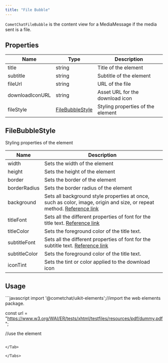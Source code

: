 ```yaml
---
title: "File Bubble"
---
```




`CometChatFileBubble` is the content view for a MediaMessage if the media sent is a file.

## Properties

| Name            | Type                                                                 | Description                       |
| --------------- | -------------------------------------------------------------------- | --------------------------------- |
| title           | string                                                               | Title of the element              |
| subtitle        | string                                                               | Subtitle of the element           |
| fileUrl         | string                                                               | URL of the file                   |
| downloadIconURL | string                                                               | Asset URL for the download icon   |
| fileStyle       | [FileBubbleStyle](/ui-kit/react/v4/file-bubble#filebubblestyle) | Styling properties of the element |

## FileBubbleStyle

Styling properties of the element

| Name          | Description                                                                                                                                                                          |
| ------------- | ------------------------------------------------------------------------------------------------------------------------------------------------------------------------------------ |
| width         | Sets the width of the element                                                                                                                                                        |
| height        | Sets the height of the element                                                                                                                                                       |
| border        | Sets the border of the element                                                                                                                                                       |
| borderRadius  | Sets the border radius of the element                                                                                                                                                |
| background    | Sets all background style properties at once, such as color, image, origin and size, or repeat method. [Reference link](https://developer.mozilla.org/en-US/docs/Web/CSS/background) |
| titleFont     | Sets all the different properties of font for the title text. [Reference link](https://developer.mozilla.org/en-US/docs/Web/CSS/font)                                                |
| titleColor    | Sets the foreground color of the title text.                                                                                                                                         |
| subtitleFont  | Sets all the different properties of font for the subtitle text. [Reference link](https://developer.mozilla.org/en-US/docs/Web/CSS/font)                                             |
| subtitleColor | Sets the foreground color of the title text.                                                                                                                                         |
| iconTint      | Sets the tint or color applied to the download icon                                                                                                                                  |

## Usage

<Tabs>
<Tab title="JavaScript">
```javascript
import '@cometchat/uikit-elements';//import the web elements package.

const url = "https://www.w3.org/WAI/ER/tests/xhtml/testfiles/resources/pdf/dummy.pdf";

//use the element
<cometchat-file-bubble fileURL={url}></cometchat-file-bubble>
```

</Tab>

</Tabs>
